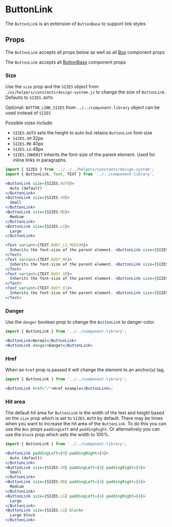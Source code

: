 

# ButtonLink

The `ButtonLink` is an extension of `ButtonBase` to support link styles

<Canvas>
  <Story id="ui-components-component-library-button-link-button-link-stories-js--default-story" />
</Canvas>

## Props

The `ButtonLink` accepts all props below as well as all [Box](/docs/ui-components-ui-box-box-stories-js--default-story#props) component props

<ArgsTable of={ButtonLink} />

The `ButtonLink` accepts all [ButtonBase](/docs/ui-components-component-library-button-base-button-base-stories-js--default-story#props) component props

<ArgsTable of={ButtonBase} />

### Size

Use the `size` prop and the `SIZES` object from `./ui/helpers/constants/design-system.js` to change the size of `ButtonLink`. Defaults to `SIZES.AUTO`.

Optional: `BUTTON_LINK_SIZES` from `../../component-library` object can be used instead of `SIZES`

Possible sizes include:

- `SIZES.AUTO` sets the height to auto but retains `ButtonLink` font-size
- `SIZES.SM` 32px
- `SIZES.MD` 40px
- `SIZES.LG` 48px
- `SIZES.INHERIT` inherits the font-size of the parent element. Used for inline links in paragraphs.

<Canvas>
  <Story id="ui-components-component-library-button-link-button-link-stories-js--size" />
</Canvas>

```jsx
import { SIZES } from '../../../helpers/constants/design-system';
import { ButtonLink, Text, TEXT } from '../../component-library';

<ButtonLink size={SIZES.AUTO}>
  Auto (default)
</ButtonLink>
<ButtonLink size={SIZES.SM}>
  Small
</ButtonLink>
<ButtonLink size={SIZES.MD}>
  Medium
</ButtonLink>
<ButtonLink size={SIZES.LG}>
  Large
</ButtonLink>

<Text variant={TEXT.BODY_LG_MEDIUM}>
  Inherits the font-size of the parent element. <ButtonLink size={SIZES.INHERIT}>Learn more</ButtonLink>
</Text>
<Text variant={TEXT.BODY_MD}>
  Inherits the font-size of the parent element. <ButtonLink size={SIZES.INHERIT}>Learn more</ButtonLink>
</Text>
<Text variant={TEXT.BODY_SM}>
  Inherits the font-size of the parent element. <ButtonLink size={SIZES.INHERIT}>Learn more</ButtonLink>
</Text>
<Text variant={TEXT.BODY_XS}>
  Inherits the font-size of the parent element. <ButtonLink size={SIZES.INHERIT}>Learn more</ButtonLink>
</Text>
```

### Danger

Use the `danger` boolean prop to change the `ButtonLink` to danger color.

<Canvas>
  <Story id="ui-components-component-library-button-link-button-link-stories-js--danger" />
</Canvas>

```jsx
import { ButtonLink } from '../../component-library';

<ButtonLink>Normal</ButtonLink>
<ButtonLink danger>Danger</ButtonLink>
```

### Href

When an `href` prop is passed it will change the element to an anchor(`a`) tag.

<Canvas>
  <Story id="ui-components-component-library-button-link-button-link-stories-js--href" />
</Canvas>

```jsx
import { ButtonLink } from '../../component-library';

<ButtonLink href="/">Href example</ButtonLink>;
```

### Hit area

The default hit area for `ButtonLink` is the width of the text and height based on the `size` prop which is set to `SIZES.AUTO` by default. There may be times when you want to increase the hit area of the `ButtonLink`. To do this you can use the `Box` props `paddingLeft` and `paddingRight`. Or alternatively you can use the `block` prop which sets the width to 100%.

<Canvas>
  <Story id="ui-components-component-library-button-link-button-link-stories-js--hit-area" />
</Canvas>

```jsx
import { ButtonLink } from '../../component-library';

<ButtonLink paddingLeft={4} paddingRight={4}>
  Auto (default)
</ButtonLink>
<ButtonLink size={SIZES.SM} paddingLeft={4} paddingRight={4}>
  Small
</ButtonLink>
<ButtonLink size={SIZES.MD} paddingLeft={4} paddingRight={4}>
  Medium
</ButtonLink>
<ButtonLink size={SIZES.LG} paddingLeft={4} paddingRight={4}>
  Large
</ButtonLink>
<ButtonLink size={SIZES.LG} block>
  Large block
</ButtonLink>
```
